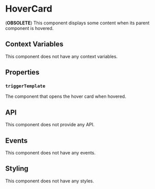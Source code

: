
# HoverCard

(**OBSOLETE**) This component displays some content when its parent component is hovered.

## Context Variables

This component does not have any context variables.

## Properties

### `triggerTemplate`

The component that opens the hover card when hovered.

## API

This component does not provide any API.

## Events

This component does not have any events.

## Styling

This component does not have any styles.
